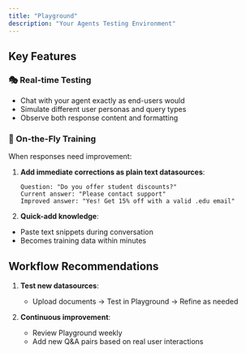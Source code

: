 ```yaml
---
title: "Playground"
description: "Your Agents Testing Environment"
---
```


## Key Features

### 🎭 Real-time Testing

- Chat with your agent exactly as end-users would
- Simulate different user personas and query types
- Observe both response content and formatting

### 🔄 On-the-Fly Training

When responses need improvement:

1. **Add immediate corrections as plain text datasources**:
   ```plaintext
   Question: "Do you offer student discounts?"
   Current answer: "Please contact support"
   Improved answer: "Yes! Get 15% off with a valid .edu email"
   ```

2. **Quick-add knowledge**:
- Paste text snippets during conversation
- Becomes training data within minutes


## Workflow Recommendations

1. **Test new datasources**:
   - Upload documents → Test in Playground → Refine as needed

2. **Continuous improvement**:
   - Review Playground weekly
   - Add new Q&A pairs based on real user interactions
